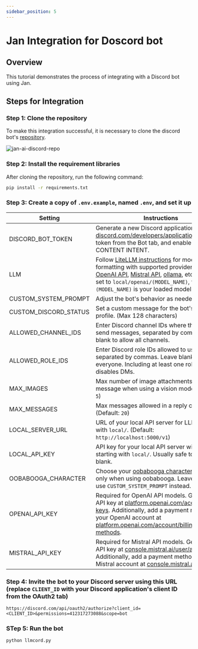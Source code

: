 ```yaml
---
sidebar_position: 5
---
```



# Jan Integration for Doscord bot

## Overview

This tutorial demonstrates the process of integrating with a Discord bot using Jan.

## Steps for Integration

### Step 1: Clone the repository

To make this integration successful, it is necessary to clone the discord bot's [repository](https://github.com/jakobdylanc/discord-llm-chatbot).

<div class="text--center"> 
    <img src={discord_repo} width={600} alt="jan-ai-discord-repo" />
</div>

### Step 2: Install the requirement libraries

After cloning the repository, run the following command:

```sh
pip install -r requirements.txt
```

### Step 3: Create a copy of `.env.example`, named `.env`, and set it up

| Setting | Instructions |
| ------- | ------------ |
| DISCORD_BOT_TOKEN | Generate a new Discord application at [discord.com/developers/applications](https://discord.com/developers/applications), obtain a token from the Bot tab, and enable MESSAGE CONTENT INTENT. |
| LLM | Follow [LiteLLM instructions](https://github.com/BerriAI/litellm?tab=readme-ov-file#supported-providers-docs) for model name formatting with supported providers like [OpenAI API](https://docs.litellm.ai/docs/providers/openai), [Mistral API](https://docs.litellm.ai/docs/providers/mistral), [ollama](https://docs.litellm.ai/docs/providers/ollama), etc. For [Jan](https://jan.ai/), set to `local/openai/(MODEL_NAME)`, where `(MODEL_NAME)` is your loaded model's name. |
| CUSTOM_SYSTEM_PROMPT | Adjust the bot's behavior as needed. |
| CUSTOM_DISCORD_STATUS | Set a custom message for the bot's Discord profile. (Max 128 characters) | 
| ALLOWED_CHANNEL_IDS | Enter Discord channel IDs where the bot can send messages, separated by commas. Leave blank to allow all channels. |
| ALLOWED_ROLE_IDS | Enter Discord role IDs allowed to use the bot, separated by commas. Leave blank to allow everyone. Including at least one role also disables DMs. |
| MAX_IMAGES | Max number of image attachments allowed per message when using a vision model. (Default: `5`) |
| MAX_MESSAGES | Max messages allowed in a reply chain. (Default: `20`) |
| LOCAL_SERVER_URL | URL of your local API server for LLMs starting with `local/`. (Default: `http://localhost:5000/v1`) |
| LOCAL_API_KEY | API key for your local API server with LLMs starting with `local/`. Usually safe to leave blank. |
| OOBABOOGA_CHARACTER | Choose your [oobabooga character](https://github.com/oobabooga/text-generation-webui/wiki/03-%E2%80%90-Parameters-Tab#character), applicable only when using oobabooga. Leave blank to use `CUSTOM_SYSTEM_PROMPT` instead. | 
| OPENAI_API_KEY | Required for OpenAI API models. Generate an API key at [platform.openai.com/account/api-keys](https://platform.openai.com/account/api-keys). Additionally, add a payment method to your OpenAI account at [platform.openai.com/account/billing/payment-methods](https://platform.openai.com/account/billing/payment-methods). |
| MISTRAL_API_KEY | Required for Mistral API models. Generate an API key at [console.mistral.ai/user/api-keys](https://console.mistral.ai/user/api-keys). Additionally, add a payment method to your Mistral account at [console.mistral.ai/billing](https://console.mistral.ai/billing). |

### Step 4: Invite the bot to your Discord server using this URL (replace `CLIENT_ID` with your Discord application's client ID from the OAuth2 tab)

```
https://discord.com/api/oauth2/authorize?client_id=<CLIENT_ID>&permissions=412317273088&scope=bot
```

### STep 5: Run the bot

```sh
python llmcord.py
```